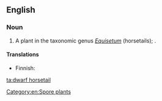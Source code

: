 ==English==

===Noun===
{{en-noun|head=[[dwarf]] [[horsetail]]}}

# A plant in the taxonomic genus ''[[Equisetum]]'' (horsetails); {{taxlink|Equisetum scirpoides|species|noshow=1}}.

====Translations====
{{trans-top|plant}}
* Finnish: {{t|fi|hentokorte}}
{{trans-mid}}
{{trans-bottom}}

[[Category:en:Spore plants]]

[[ta:dwarf horsetail]]